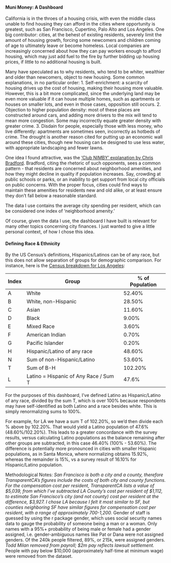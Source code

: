 #### Muni Money: A Dashboard

California is in the throes of a housing crisis, with even the middle class unable to find housing they can afford in the cities where opportunity is greatest, such as San Francisco, Cupertino, Palo Alto and Los Angeles. One big contributor: cities, at the behest of existing residents, severely limit the amount of housing growth, forcing some newcomers and children coming of age to ultimately leave or become homeless. Local companies are increasingly concerned about how they can pay workers enough to afford housing, which may just add fuel to the fire by further bidding up housing prices, if little to no additional housing is built.

Many have speculated as to why residents, who tend to be whiter, wealthier and older than newcomers, object to new housing. Some common explanations, in no particular order:
1. Self-enrichment: a scarcity of housing drives up the cost of housing, making their housing more valuable. However, this is a bit more complicated, since the underlying land may be even more valuable if it can house multiple homes, such as apartments or houses on smaller lots, and even in those cases, opposition still occurs.
2. Objection to higher population density: most of these places are constructed around cars, and adding more drivers to the mix will tend to mean more congestion. Some may incorrectly equate greater density with greater crime.
3. Disdain for people, especially those with less money, who live differently: apartments are sometimes seen, incorrectly as hotbeds of crime. The drought is another reason cited for putting up an economic wall around these cities, though new housing can be designed to use less water, with appropriate landscaping and fewer lawns.

One idea I found attractive, was the ['Club NIMBY' explanation by Chris Bradford](https://www.citylab.com/equity/2016/02/nimbyism-define-club-chris-bradford/461946/). Bradford, citing the rhetoric of such opponents, sees a common pattern - that residents are concerned about neighborhood amenities, and how they might decline in quality if population increases. Say, crowding at public schools or parks, or an inability to get support from local city officials on public concerns. With the proper focus, cities could find ways to maintain these amenities for residents new and old alike, or at least ensure they don't fall below a reasonable standard.

The data I use contains the average city spending per resident, which can be considered one index of 'neighborhood amenity.' 


Of course, given the data I use, the dashboard I have built is relevant for many other topics concerning city finances. I just wanted to give a little personal context, of how I chose this idea.

#### Defining Race & Ethnicity

By the US Census's definitions, Hispanics/Latinos can be of any race, but this does not allow separation of groups for demographic comparison. For instance, here is the [Census breakdown for Los Angeles](https://www.census.gov/quickfacts/fact/table/losangelescitycalifornia/PST045217):

Index | Group | % of Population 
- |- |-
A	|	White	|	52.40%
B	|	White, non-Hispanic	|	28.50%
C	|	Asian	|	11.60%
D	|	Black	|	9.00%
E	|	Mixed Race	|	3.60%
F	|	American Indian	|	0.70%
G	|	Pacific Islander	|	0.20%
H	|	Hispanic/Latino of any race	|	48.60%
N   |   Sum of non-Hispanic/Latino | 53.60%
T	|	Sum of B-H	|	102.20%
L	|	Latino = Hispanic of Any Race / Sum T	|	47.6%

For the purposes of this dashboard, I've defined Latino as Hispanic/Latino of any race, divided by the sum T, which is over 100% because respondents may have self-identified as both Latino and a race besides white. This is simply renormalizing sums to 100%. 

For example, for LA we have a sum T of 102.20%, so we'd then divide each % above by 102.20%. That would yield a Latino population of 47.6% (48.60%/102.20%). This leads to a greater concordance with the survey results, versus calculating Latino populations as the balance remaining after other groups are subtracted, in this case 46.40% (100% - 53.60%). The difference is potentially more pronounced in cities with smaller Hispanic populations, as in Santa Monica, where normalizing obtains 15.92%, whereas the remainder is 15%, vs a survey result of 16.10% for Hispanic/Latino population.

Methodological Notes:
*San Francisco is both a city and a county, therefore TransparentCA's figures include the costs of both city and county functions. For the compensation cost per resident, TransparentCA lists a value of $5,039, from which I've subtracted LA County's cost per resident of $1,112, to estimate San Francisco's city (and not county) cost per resident at the difference, $3,927. I chose LA because I felt it most similar to SF, but counties neighboring SF have similar figures for compensation cost per resident, with a range of approximately 700-1,200.
*Gender of staff is guessed by using the r package gender, which uses social security names data to gauge the probability of someone being a man or a woman. Only names with a 95%+ probability of being male or female had a gender assigned, i.e. gender-ambiguous names like Pat or Dana were not assigned genders. Of the 240k people filtered, 89%, or 215k, were assigned genders.
*Todd Milan removed from payroll; $2m pay reflects lawsuit settlement.
*People with pay below $10,000 (approximately half-time at minimum wage) were removed from the dataset. 
